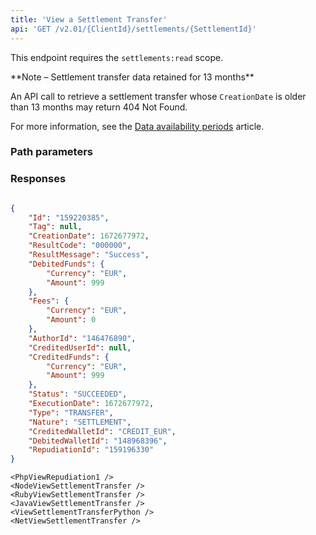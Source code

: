 ```yaml
---
title: 'View a Settlement Transfer'  
api: 'GET /v2.01/{ClientId}/settlements/{SettlementId}'  
---
```


  

This endpoint requires the `settlements:read` scope.

<Note>
**Note – Settlement transfer data retained for 13 months**

An API call to retrieve a settlement transfer whose `CreationDate` is older than 13 months may return 404 Not Found.

For more information, see the <a href="/api-reference/overview/data-availability-periods">Data availability periods</a> article.
</Note>

### Path parameters  

<SettlementId />  

### Responses  

<AccordionGroup><Accordion title="200">  

<IdResponse />  

<TagResponse />  

<CreationDateResponse />  

<ResultCodeResponse />  

<ResultMessageResponse />  

<DebitedFunds6Response />  

<Fees5Response />  

<AuthorIdResponse />  

<CreditedUserIdResponse />  

<CreditedFunds5Response />  

<Status2Response />  

<ExecutionDateResponse />  

<TypeResponse />  

<NatureResponse />  

<CreditedWalletId2Response />  

<DebitedWalletIdResponse />  

<RepudiationIdResponse /></Accordion></AccordionGroup>  

<ResponseExample>  

```json 200  

{
    "Id": "159220385",
    "Tag": null,
    "CreationDate": 1672677972,
    "ResultCode": "000000",
    "ResultMessage": "Success",
    "DebitedFunds": {
        "Currency": "EUR",
        "Amount": 999
    },
    "Fees": {
        "Currency": "EUR",
        "Amount": 0
    },
    "AuthorId": "146476890",
    "CreditedUserId": null,
    "CreditedFunds": {
        "Currency": "EUR",
        "Amount": 999
    },
    "Status": "SUCCEEDED",
    "ExecutionDate": 1672677972,
    "Type": "TRANSFER",
    "Nature": "SETTLEMENT",
    "CreditedWalletId": "CREDIT_EUR",
    "DebitedWalletId": "148968396",
    "RepudiationId": "159196330"
}  
 ```  

</ResponseExample>  

<RequestExample>  
  
    <PhpViewRepudiation1 />
    <NodeViewSettlementTransfer />
    <RubyViewSettlementTransfer />
    <JavaViewSettlementTransfer />
    <ViewSettlementTransferPython />
    <NetViewSettlementTransfer />
</RequestExample>